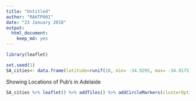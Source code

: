 ```yaml
---
title: "Untitled"
author: "RAHTP001"
date: "23 January 2018"
output: 
  html_document: 
    keep_md: yes
---
```

```r
library(leaflet)
```

```r
set.seed(1)
SA_cities<- data.frame(latitude=runif(10, min= -34.9295, max= -34.9175),longitude= runif(10, min= 138.6007, max= 138.6550))
```

Showing Locations of Pub's in Adelaide


```r
SA_cities %>% leaflet() %>% addTiles() %>% addCircleMarkers(clusterOptions = markerClusterOptions())


```